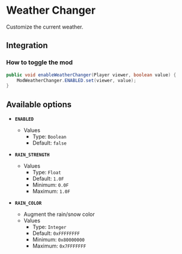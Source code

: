 # Weather Changer

Customize the current weather.

## Integration

### How to toggle the mod

```java
public void enableWeatherChanger(Player viewer, boolean value) {
    ModWeatherChanger.ENABLED.set(viewer, value);
}
```

## Available options

- __`ENABLED`__
    - Values
        - Type: `Boolean`
        - Default: `false`

- __`RAIN_STRENGTH`__
    - Values
        - Type: `Float`
        - Default: `1.0F`
        - Minimum: `0.0F`
        - Maximum: `1.0F`

- __`RAIN_COLOR`__
    - Augment the rain/snow color
    - Values
        - Type: `Integer`
        - Default: `0xFFFFFFFF`
        - Minimum: `0x80000000`
        - Maximum: `0x7FFFFFFF`

